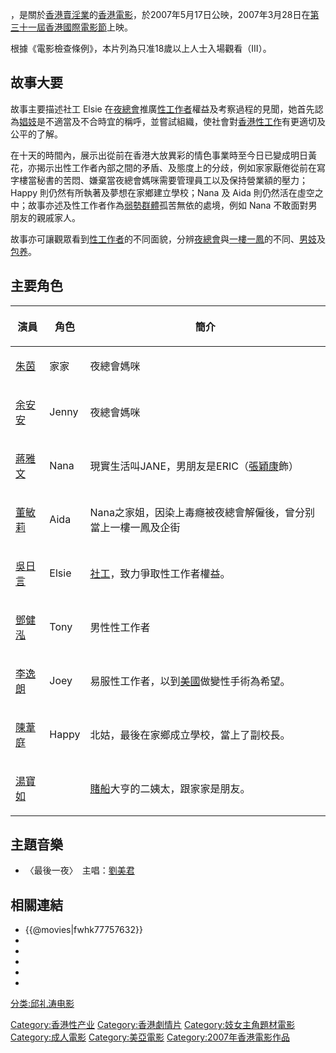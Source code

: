 {{Infobox Film
| name               = 性工作者十日談
| original_name      = ''{{lang|en|Whispers And Moans}}''
| image              = Whispers And Moans.jpg
| caption            = 《性工作者十日談》海報
| director           = [[邱禮濤|邱禮濤]] 
| producer           = 伍健雄
| producer_2         = 余月、徐詠雯
| writer             = 邱禮濤、[[楊漪珊|楊漪珊]]
| story              = 楊漪珊
| starring           = [[朱茵|朱茵]]<br>[[余安安|余安安]]<br>[[蔣雅文|蔣雅文]]<br>[[董敏莉|董敏莉]]<br>[[吳日言|吳日言]]<br>[[鄧健泓|鄧健泓]]<br>[[李逸朗|李逸朗]]<br>[[陳葦庭|陳葦庭]]
| music              = [[麥振鴻|麥振鴻]]
| cinematography     = 余國炳
| editing            = 邱志偉
| production_company = 
| distributor        = 
| released           = {{HK}}：{{film date|2007|5|17}}
| runtime            = 96 分鐘
| country            = {{香港電影產地}}
| language           = 粵語
| awards             = 
| budget             = 
| gross              = 
| amg_id             = 416191
| imdb_id            = tt1000158
| preceded_by        = 
| followed_by        = [[我不賣身我賣子宮|我不賣身我賣子宮]]
}}
{{engname|《性工作者十日談》|''Whispers and Moans''}}，是關於[[香港賣淫業|香港賣淫業]]的[[香港電影|香港電影]]，於2007年5月17日公映，2007年3月28日在[[第三十一屆香港國際電影節|第三十一屆香港國際電影節]]上映。

根據《電影檢查條例》，本片列為只准18歲以上人士入場觀看（III）。

==故事大要==
故事主要描述社工 Elsie 在[[夜總會|夜總會]]推廣[[性工作者|性工作者]]權益及考察過程的見聞，她首先認為[[娼妓|娼妓]]是不適當及不合時宜的稱呼，並嘗試組織，使社會對[[香港性工作|香港性工作]]有更適切及公平的了解。

在十天的時間內，展示出從前在香港大放異彩的情色事業時至今日已變成明日黃花，亦揭示出性工作者內部之間的矛盾、及態度上的分歧，例如家家厭倦從前在寫字樓當秘書的苦悶、嫌棄當夜總會媽咪需要管理員工以及保持營業額的壓力；Happy 則仍然有所執著及夢想在家鄉建立學校；Nana 及 Aida 則仍然活在虛空之中；故事亦述及性工作者作為[[弱勢群體|弱勢群體]]孤苦無依的處境，例如 Nana 不敢面對男朋友的親戚家人。

故事亦可讓觀眾看到[[性工作者|性工作者]]的不同面貌，分辨[[夜總會|夜總會]]與[[一樓一鳳|一樓一鳳]]的不同、[[男妓|男妓]]及[[包养|包养]]。

==主要角色==
{| class="wikitable" border="1"
|-
! 演員
! 角色
! 簡介
|-
| [[朱茵|朱茵]]
| 家家
| 夜總會媽咪
|-
| [[余安安|余安安]]
| Jenny
| 夜總會媽咪
|-
| [[蔣雅文|蔣雅文]]
| Nana
| 現實生活叫JANE，男朋友是ERIC（[[張穎康|張穎康]]飾）
|-
| [[董敏莉|董敏莉]]
| Aida
| Nana之家姐，因染上毒癮被夜總會解僱後，曾分别當上一樓一鳳及企街
|-
| [[吳日言|吳日言]]
| Elsie
| [[社工|社工]]，致力爭取性工作者權益。
|-
| [[鄧健泓|鄧健泓]]
| Tony
| 男性性工作者
|-
| [[李逸朗|李逸朗]]
| Joey
| 易服性工作者，以到[[美國|美國]]做變性手術為希望。
|-
| [[陳葦庭|陳葦庭]]
| Happy
| 北姑，最後在家鄉成立學校，當上了副校長。
|-
| [[湯寶如|湯寶如]]
| 
| [[賭船|賭船]]大亨的二姨太，跟家家是朋友。
|}

==主題音樂==
* 〈最後一夜〉　主唱：[[劉美君|劉美君]]

==相關連結==
*{{@movies|fwhk77757632}}
*{{hkmdb title|12322}}
*{{douban}}
*{{rotten-tomatoes|sing-kung-chok-tse-sup-yut-tam-whispers-and-moans}}
*{{Amg movie|416191}}
*{{imdb title|1000158}}

{{邱禮濤}}


[[Category:香港性产业|Category:香港性产业]]
[[Category:香港劇情片|Category:香港劇情片]]
[[Category:妓女主角題材電影|Category:妓女主角題材電影]]
[[Category:成人電影|Category:成人電影]]
[[Category:美亞電影|Category:美亞電影]]
[[Category:2007年香港電影作品|Category:2007年香港電影作品]]
[[分类:邱礼涛电影|分类:邱礼涛电影]]